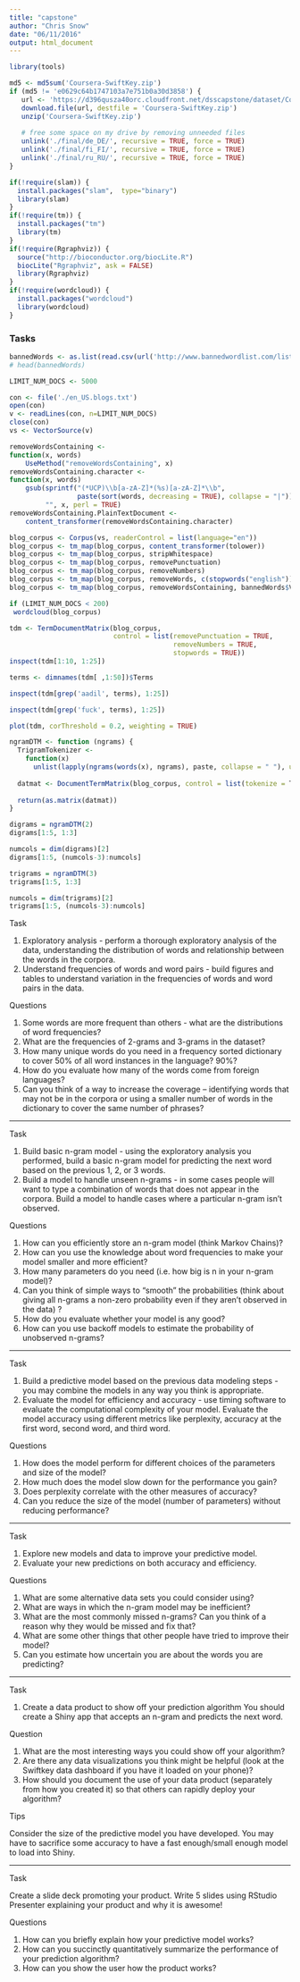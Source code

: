 ```yaml
---
title: "capstone"
author: "Chris Snow"
date: "06/11/2016"
output: html_document
---
```



```r
library(tools)

md5 <- md5sum('Coursera-SwiftKey.zip')
if (md5 != 'e0629c64b1747103a7e751b0a30d3858') {
   url <- 'https://d396qusza40orc.cloudfront.net/dsscapstone/dataset/Coursera-SwiftKey.zip'
   download.file(url, destfile = 'Coursera-SwiftKey.zip')
   unzip('Coursera-SwiftKey.zip')
   
   # free some space on my drive by removing unneeded files
   unlink('./final/de_DE/', recursive = TRUE, force = TRUE)
   unlink('./final/fi_FI/', recursive = TRUE, force = TRUE)
   unlink('./final/ru_RU/', recursive = TRUE, force = TRUE)
}

```


```r
if(!require(slam)) {
  install.packages("slam",  type="binary")
  library(slam)
}
if(!require(tm)) {
  install.packages("tm")
  library(tm)
}
if(!require(Rgraphviz)) {
  source("http://bioconductor.org/biocLite.R")
  biocLite("Rgraphviz", ask = FALSE)
  library(Rgraphviz)
}
if(!require(wordcloud)) {
  install.packages("wordcloud")
  library(wordcloud)
}
```

### Tasks

```r
bannedWords <- as.list(read.csv(url('http://www.bannedwordlist.com/lists/swearWords.txt'), header = FALSE))
# head(bannedWords)
```


```r
LIMIT_NUM_DOCS <- 5000

con <- file('./en_US.blogs.txt') 
open(con)
v <- readLines(con, n=LIMIT_NUM_DOCS)
close(con)
vs <- VectorSource(v)

removeWordsContaining <-
function(x, words)
    UseMethod("removeWordsContaining", x)
removeWordsContaining.character <-
function(x, words)
    gsub(sprintf("(*UCP)\\b[a-zA-Z]*(%s)[a-zA-Z]*\\b",
                 paste(sort(words, decreasing = TRUE), collapse = "|")),
         "", x, perl = TRUE)
removeWordsContaining.PlainTextDocument <-
    content_transformer(removeWordsContaining.character)

blog_corpus <- Corpus(vs, readerControl = list(language="en")) 
blog_corpus <- tm_map(blog_corpus, content_transformer(tolower))
blog_corpus <- tm_map(blog_corpus, stripWhitespace) 
blog_corpus <- tm_map(blog_corpus, removePunctuation) 
blog_corpus <- tm_map(blog_corpus, removeNumbers) 
blog_corpus <- tm_map(blog_corpus, removeWords, c(stopwords("english"))) 
blog_corpus <- tm_map(blog_corpus, removeWordsContaining, bannedWords$V1) 
```

```r
if (LIMIT_NUM_DOCS < 200)
 wordcloud(blog_corpus)
```

```r
tdm <- TermDocumentMatrix(blog_corpus,
                          control = list(removePunctuation = TRUE,
                                         removeNumbers = TRUE,
                                         stopwords = TRUE))
inspect(tdm[1:10, 1:25])
```
```r
terms <- dimnames(tdm[ ,1:50])$Terms
```

```r
inspect(tdm[grep('aadil', terms), 1:25])
```

```r
inspect(tdm[grep('fuck', terms), 1:25])
```

```r
plot(tdm, corThreshold = 0.2, weighting = TRUE)
```

```r
ngramDTM <- function (ngrams) {
  TrigramTokenizer <-
    function(x)
      unlist(lapply(ngrams(words(x), ngrams), paste, collapse = " "), use.names = FALSE)
  
  datmat <- DocumentTermMatrix(blog_corpus, control = list(tokenize = TrigramTokenizer))
  
  return(as.matrix(datmat))
}
```

```r
digrams = ngramDTM(2)
digrams[1:5, 1:3]
```

```r
numcols = dim(digrams)[2]
digrams[1:5, (numcols-3):numcols]
```

```r
trigrams = ngramDTM(3)
trigrams[1:5, 1:3]
```

```r
numcols = dim(trigrams)[2]
trigrams[1:5, (numcols-3):numcols]
```

Task

1.	Exploratory analysis - perform a thorough exploratory analysis of the data, understanding the distribution of words and relationship between the words in the corpora.
2.	Understand frequencies of words and word pairs - build figures and tables to understand variation in the frequencies of words and word pairs in the data.

Questions

1.	Some words are more frequent than others - what are the distributions of word frequencies? 
2.	What are the frequencies of 2-grams and 3-grams in the dataset? 
3.	How many unique words do you need in a frequency sorted dictionary to cover 50% of all word instances in the language? 90%? 
4.	How do you evaluate how many of the words come from foreign languages? 
5.	Can you think of a way to increase the coverage -- identifying words that may not be in the corpora or using a smaller number of words in the dictionary to cover the same number of phrases?

---

Task

1.	Build basic n-gram model - using the exploratory analysis you performed, build a basic n-gram model for predicting the next word based on the previous 1, 2, or 3 words.
2.	Build a model to handle unseen n-grams - in some cases people will want to type a combination of words that does not appear in the corpora. Build a model to handle cases where a particular n-gram isn't observed.

Questions

1.	How can you efficiently store an n-gram model (think Markov Chains)?
2.	How can you use the knowledge about word frequencies to make your model smaller and more efficient?
3.	How many parameters do you need (i.e. how big is n in your n-gram model)?
4.	Can you think of simple ways to "smooth" the probabilities (think about giving all n-grams a non-zero probability even if they aren't observed in the data) ?
5.	How do you evaluate whether your model is any good?
6.	How can you use backoff models to estimate the probability of unobserved n-grams?

---

Task

1.	Build a predictive model based on the previous data modeling steps - you may combine the models in any way you think is appropriate.
2.	Evaluate the model for efficiency and accuracy - use timing software to evaluate the computational complexity of your model. Evaluate the model accuracy using different metrics like perplexity, accuracy at the first word, second word, and third word.


Questions

1.	How does the model perform for different choices of the parameters and size of the model?
2.	How much does the model slow down for the performance you gain?
3.	Does perplexity correlate with the other measures of accuracy?
4.	Can you reduce the size of the model (number of parameters) without reducing performance?

---

Task

1.	Explore new models and data to improve your predictive model.
2.	Evaluate your new predictions on both accuracy and efficiency. 

Questions

1.	What are some alternative data sets you could consider using? 
2.	What are ways in which the n-gram model may be inefficient?
3.	What are the most commonly missed n-grams? Can you think of a reason why they would be missed and fix that? 
4.	What are some other things that other people have tried to improve their model? 
5.	Can you estimate how uncertain you are about the words you are predicting? 

---

Task

1.	Create a data product to show off your prediction algorithm You should create a Shiny app that accepts an n-gram and predicts the next word.


Question

1.	What are the most interesting ways you could show off your algorithm?
2.	Are there any data visualizations you think might be helpful (look at the Swiftkey data dashboard if you have it loaded on your phone)?
3.	How should you document the use of your data product (separately from how you created it) so that others can rapidly deploy your algorithm?

Tips

Consider the size of the predictive model you have developed. You may have to sacrifice some accuracy to have a fast enough/small enough model to load into Shiny. 

---

Task

Create a slide deck promoting your product. Write 5 slides using RStudio Presenter explaining your product and why it is awesome!

Questions

1.	How can you briefly explain how your predictive model works?
2.	How can you succinctly quantitatively summarize the performance of your prediction algorithm?
3.	How can you show the user how the product works?
